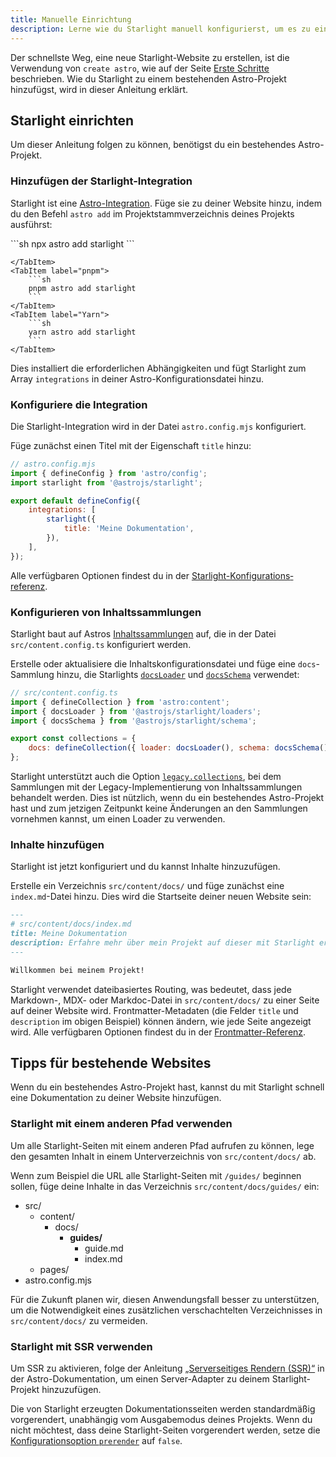 ```yaml
---
title: Manuelle Einrichtung
description: Lerne wie du Starlight manuell konfigurierst, um es zu einem bestehenden Astro-Projekt hinzuzufügen.
---
```



Der schnellste Weg, eine neue Starlight-Website zu erstellen, ist die Verwendung von `create astro`, wie auf der Seite [Erste Schritte](/de/getting-started/#erstelle-ein-neues-projekt) beschrieben.
Wie du Starlight zu einem bestehenden Astro-Projekt hinzufügst, wird in dieser Anleitung erklärt.

## Starlight einrichten

Um dieser Anleitung folgen zu können, benötigst du ein bestehendes Astro-Projekt.

### Hinzufügen der Starlight-Integration

Starlight ist eine [Astro-Integration](https://docs.astro.build/de/guides/integrations-guide/). Füge sie zu deiner Website hinzu, indem du den Befehl `astro add` im Projektstamm&shy;verzeichnis deines Projekts ausführst:

<Tabs syncKey="pkg">
    <TabItem label="npm">
        ```sh
        npx astro add starlight
        ```

    </TabItem>
    <TabItem label="pnpm">
        ```sh
        pnpm astro add starlight
        ```
    </TabItem>
    <TabItem label="Yarn">
        ```sh
        yarn astro add starlight
        ```
    </TabItem>

</Tabs>

Dies installiert die erforderlichen Abhängigkeiten und fügt Starlight zum Array `integrations` in deiner Astro-Konfigurationsdatei hinzu.

### Konfiguriere die Integration

Die Starlight-Integration wird in der Datei `astro.config.mjs` konfiguriert.

Füge zunächst einen Titel mit der Eigenschaft `title` hinzu:

```js ins={8}
// astro.config.mjs
import { defineConfig } from 'astro/config';
import starlight from '@astrojs/starlight';

export default defineConfig({
	integrations: [
		starlight({
			title: 'Meine Dokumentation',
		}),
	],
});
```

Alle verfügbaren Optionen findest du in der [Starlight-Konfigurations&shy;referenz](/de/reference/configuration/).

### Konfigurieren von Inhaltssammlungen

Starlight baut auf Astros [Inhaltssammlungen](https://docs.astro.build/de/guides/content-collections/) auf, die in der Datei `src/content.config.ts` konfiguriert werden.

Erstelle oder aktualisiere die Inhalts&shy;konfigurationsdatei und füge eine `docs`-Sammlung hinzu, die Starlights [`docsLoader`](/de/reference/configuration/#docsloader) und [`docsSchema`](/de/reference/configuration/#docsschema) verwendet:

```js ins={3-4,7}
// src/content.config.ts
import { defineCollection } from 'astro:content';
import { docsLoader } from '@astrojs/starlight/loaders';
import { docsSchema } from '@astrojs/starlight/schema';

export const collections = {
	docs: defineCollection({ loader: docsLoader(), schema: docsSchema() }),
};
```

Starlight unterstützt auch die Option [`legacy.collections`](https://docs.astro.build/de/reference/legacy-flags/), bei dem Sammlungen mit der Legacy-Implementierung von Inhaltssammlungen behandelt werden.
Dies ist nützlich, wenn du ein bestehendes Astro-Projekt hast und zum jetzigen Zeitpunkt keine Änderungen an den Sammlungen vornehmen kannst, um einen Loader zu verwenden.

### Inhalte hinzufügen

Starlight ist jetzt konfiguriert und du kannst Inhalte hinzuzufügen.

Erstelle ein Verzeichnis `src/content/docs/` und füge zunächst eine `index.md`-Datei hinzu.
Dies wird die Startseite deiner neuen Website sein:

```md
---
# src/content/docs/index.md
title: Meine Dokumentation
description: Erfahre mehr über mein Projekt auf dieser mit Starlight erstellten Dokumentationswebsite.
---

Willkommen bei meinem Projekt!
```

Starlight verwendet dateibasiertes Routing, was bedeutet, dass jede Markdown-, MDX- oder Markdoc-Datei in `src/content/docs/` zu einer Seite auf deiner Website wird. Frontmatter-Metadaten (die Felder `title` und `description` im obigen Beispiel) können ändern, wie jede Seite angezeigt wird.
Alle verfügbaren Optionen findest du in der [Frontmatter-Referenz](/de/reference/frontmatter/).

## Tipps für bestehende Websites

Wenn du ein bestehendes Astro-Projekt hast, kannst du mit Starlight schnell eine Dokumentation zu deiner Website hinzufügen.

### Starlight mit einem anderen Pfad verwenden

Um alle Starlight-Seiten mit einem anderen Pfad aufrufen zu können, lege den gesamten Inhalt in einem Unterverzeichnis von `src/content/docs/` ab.

Wenn zum Beispiel die URL alle Starlight-Seiten mit `/guides/` beginnen sollen, füge deine Inhalte in das Verzeichnis `src/content/docs/guides/` ein:


<FileTree>

- src/
  - content/
    - docs/
      - **guides/**
        - guide.md
        - index.md
  - pages/
- astro.config.mjs

</FileTree>

Für die Zukunft planen wir, diesen Anwendungsfall besser zu unterstützen, um die Notwendigkeit eines zusätzlichen verschachtelten Verzeichnisses in `src/content/docs/` zu vermeiden.

### Starlight mit SSR verwenden

Um SSR zu aktivieren, folge der Anleitung [„Serverseitiges Rendern (SSR)“](https://docs.astro.build/de/guides/on-demand-rendering/) in der Astro-Dokumentation, um einen Server-Adapter zu deinem Starlight-Projekt hinzuzufügen.

Die von Starlight erzeugten Dokumentations&shy;seiten werden standardmäßig vorgerendert, unabhängig vom Ausgabemodus deines Projekts. Wenn du nicht möchtest, dass deine Starlight-Seiten vorgerendert werden, setze die [Konfigurations&shy;option `prerender`](/de/reference/configuration/#prerender) auf `false`.

